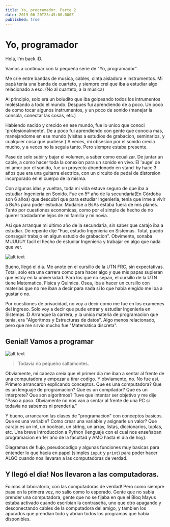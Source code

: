 ```yaml
---
title: Yo, programador. Parte 2
date: 2019-06-20T23:45:00.000Z
published: true
---
```


# Yo, programador

Hola, I'm back :D.

Vamos a continuar con la pequeña serie de "Yo, programador".


Me crie entre bandas de musica, cables, cinta aisladora e instrumentos. Mi papá tenia una banda de cuarteto, y siempre crei que iba a estudiar algo relacionado a eso. (No al cuarteto, a la música)

Al principio, solo era un boludito que iba golpeando todos los intrumentos molestando a todo el mundo. 
Despues fui aprendiendo de a poco. Un poco de como tocar algunos instrumentos, y un poco de sonido (manejar la consola, conectar las cosas, etc.)


Habiendo nacido y crecido en ese mundo, fue lo unico que conoci 'profesionalmente'. 
De a poco fui aprendiendo con gente que conocia mas, manejandome en ese mundo (visitas a estudios de grabacion, seminarios, y cualquier cosa que pudiese.)
A veces, mi obsesion por el sonido crecia mucho, y a veces no la seguia tanto. Pero siempre estaba presente.

Pase de solo subir y bajar el volumen, a saber como ecualizar. De juntar un cable, a como hacer toda la conexion para un sonido en vivo.
El 'auge' de mi amor por el sonido, fue un proyecto ~~abandonado~~ en stand-by hace 3 años que era una guitarra electrica, con un circuito de pedal de distorsion incorporado en el cuerpo de la misma.


Con algunas idas y vueltas, toda mi vida estuve seguro de que iba a estudiar Ingenieria en Sonido. Fue en 5º año de la secundaria(En Córdoba son 6 años) que descubri que para estudiar Ingenieria, tenia que irme a vivir a BsAs para poder estudiar.
Mudarse a BsAs estaba fuera de mis planes. Tanto por cuestiones economicas, como por el simple de hecho de no querer trasladarme lejos de mi familia y mi novia.


Asi que arranque mi ultimo año de la secundaria, sin saber que carajo iba a estudiar. De repente dije "Fue, estudio Ingenieria en Sistemas. Total, puedo conseguir trabajo en algun estudio de grabacion".
Obvimente, sonaba MUUUUY facil el hecho de estudiar Ingenieria y trabajar en algo que nada que ver.


![alt text](https://media.giphy.com/media/oOTTyHRHj0HYY/giphy.gif)



Bueno, llegó el dia. Me anote en el cursillo de la UTN FRC, sin expectativas. Total, solo era una carrera como para hacer algo y que mis papas supieran que estoy en la universidad.
Para los que no sepan, el cursillo de la UTN tiene Matematica, Fisica y Quimica. 
Osea, iba a hacer un cursillo con materias que no me iban a decir para nada si lo que habia elegido me iba a gustar o no.


Por cuestiones de privacidad, no voy a decir como me fue en los examenes del ingreso. Solo voy a decir que pude entrar y estudiar Ingenieria en Sistemas :D
Arranque la carrera, y la unica materia de programacion que tenia, era "Algoritmos y Estructuras de datos".
Algo menos relacionado, pero que me sirvio mucho fue "Matematica discreta".


## Genial! Vamos a programar

![alt text](https://media.giphy.com/media/pLcgO003rbeo0/giphy.gif)

 > Todavia no pequeño saltamontes.

Obviamente, mi cabeza creia que el primer dia me iban a sentar al frente de una computadora y empezar a tirar codigo.
Y obviamente, no. No fue asi. Primero arrancaron explicando conceptos. Que es una computadora? Que es un lenguaje de programacion? Que es un compilador?
Que es un interprete? Que son algoritmos?
Tuve que intentar ser objetivo y me dije "Paso a paso. Obviamente no nos van a sentar al frente de una PC si todavia no sabemos ni prenderla."

Y bueno, arrancaron las clases de "programacion" con conceptos basicos. Que es una variable? Como crear una variable y asignarle un valor?
Que carajo es un int, un boolean, un string, un array, listas, diccionarios, tuplas, etc.
Una breve introduccion a Python (lenguaje con el cual nos enseñaban programacion en 1er año de la facultad y AMO hasta el dia de hoy).

Diagramas de flujo, pseudocodigo y algunas funciones muy basicas para entender lo que hacia en papel (simples `input` y `print`)
para poder hacer ALGO cuando nos llevaran a las computadoras de verdad.


## Y llegó el dia! Nos llevaron a las computadoras.


Fuimos al laboratorio, con las computadoras de verdad! Pero como siempre pasa en la primera vez, no salio como lo esperado.
Gente que no sabia prender una computadora, gente que no se fijaba en que el Bloq Mayus estaba activado cuando escribian la contraseña, 
uno que otro apagando y desconectando cables de la computadora del amigo, y tambien los apurados que prendian todo y abrian todos los programas que habia disponibles.

